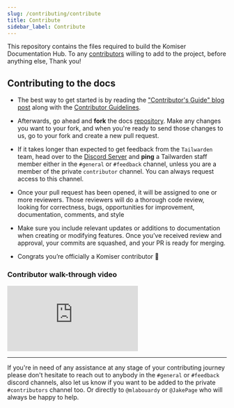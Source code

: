 ```yaml
---
slug: /contributing/contribute
title: Contribute
sidebar_label: Contribute
---
```


This repository contains the files required to build the Komiser Documentation Hub. To any [contributors](https://github.com/tailwarden/komiser/blob/master/CONTRIBUTING.md) willing to add to the project, before anything else, Thank you!

## Contributing to the docs

- The best way to get started is by reading the ["Contributor's Guide" blog post](https://www.tailwarden.com/blog/how-to-contribute-to-komiser?utm_source=docs&utm_medium=referral) along with the [Contributor Guidelines](https://github.com/tailwarden/komiser/blob/master/CONTRIBUTING.md). 
- Afterwards, go ahead and **fork** the docs [repository](https://github.com/tailwarden/docs). Make any changes you want to your fork, and when you're ready to send those changes to us, go to your fork and create a new pull request.

- If it takes longer than expected to get feedback from the `Tailwarden` team, head over to the [Discord Server](https://discord.tailwarden.com) and **ping** a Tailwarden staff member either in the `#general` or `#feedback` channel, unless you are a member of the private `contributor` channel. You can always request access to this channel. 

- Once your pull request has been opened, it will be assigned to one or more reviewers. Those reviewers will do a thorough code review, looking for correctness, bugs, opportunities for improvement, documentation, comments, and style

- Make sure you include relevant updates or additions to documentation when creating or modifying features.
Once you’ve received review and approval, your commits are squashed, and your PR is ready for merging.

- Congrats you’re officially a Komiser contributor 🎊

### Contributor walk-through video 

<div style={{
    position: 'relative',
    paddingBottom: '56.25%',
    paddingTop:'30px',
    height:0,
    overflow:'hidden',
  }}>
  <iframe className="tailwind styles absolute top-0 left-0 w-full h-full rounded-2xl"
    src='https://www.youtube.com/embed/Vn5uc2elcVg'
    allowFullScreen
    webkitallowfullscreen="true"
    frameBorder="0"
  >
  </iframe>
</div>

---
If you're in need of any assistance at any stage of your contributing journey please don't hesitate to reach out to anybody in the `#general` or `#feedback` discord channels, also let us know if you want to be added to the private `#contributors` channel too. Or directly to `@mlabouardy` or `@JakePage` who will always be happy to help. 


